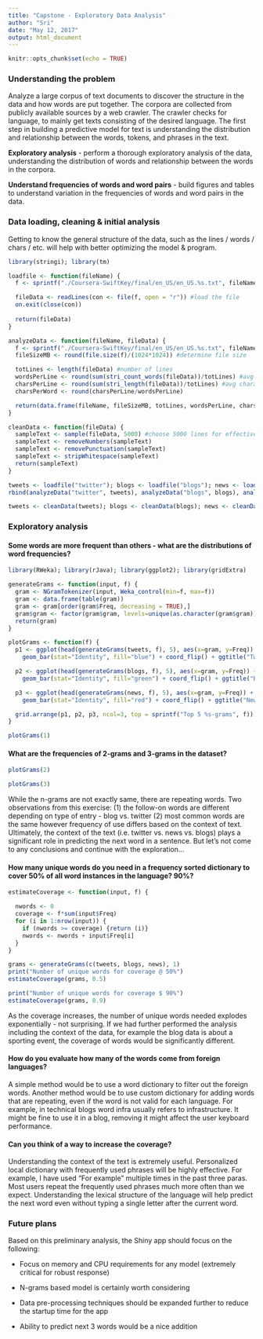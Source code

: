 ---
title: "Capstone - Exploratory Data Analysis"
author: "Sri"
date: "May 12, 2017"
output: html_document
---

```{r setup, include=FALSE}
knitr::opts_chunk$set(echo = TRUE)
```

### Understanding the problem

Analyze a large corpus of text documents to discover the structure in the data and how words are put together. 
The corpora are collected from publicly available sources by a web crawler. The crawler checks for language, to mainly get texts consisting of the desired language. The first step in building a predictive model for text is understanding the distribution and relationship between the words, tokens, and phrases in the text.

<b>Exploratory analysis</b> - perform a thorough exploratory analysis of the data, understanding the distribution of words and relationship between the words in the corpora.

<b>Understand frequencies of words and word pairs</b> - build figures and tables to understand variation in the frequencies of words and word pairs in the data.

### Data loading, cleaning & initial analysis

Getting to know the general structure of the data, such as the lines / words / chars / etc. will help with better optimizing the model & program.

```{r, echo=FALSE, warning=FALSE}

library(stringi); library(tm)

loadfile <- function(fileName) {
  f <- sprintf("./Coursera-SwiftKey/final/en_US/en_US.%s.txt", fileName)

  fileData <- readLines(con <- file(f, open = "r")) #load the file
  on.exit(close(con))
  
  return(fileData)
}

analyzeData <- function(fileName, fileData) {
  f <- sprintf("./Coursera-SwiftKey/final/en_US/en_US.%s.txt", fileName)
  fileSizeMB <- round(file.size(f)/(1024*1024)) #determine file size

  totLines <- length(fileData) #number of lines
  wordsPerLine <- round(sum(stri_count_words(fileData))/totLines) #avg words per line
  charsPerLine <- round(sum(stri_length(fileData))/totLines) #avg characters per line
  charsPerWord <- round(charsPerLine/wordsPerLine)

  return(data.frame(fileName, fileSizeMB, totLines, wordsPerLine, charsPerLine, charsPerWord))
}

cleanData <- function(fileData) {
  sampleText <- sample(fileData, 5000) #choose 5000 lines for effective memory usage
  sampleText <- removeNumbers(sampleText)
  sampleText <- removePunctuation(sampleText)
  sampleText <- stripWhitespace(sampleText)
  return(sampleText)
}

tweets <- loadfile("twitter"); blogs <- loadfile("blogs"); news <- loadfile("news")
rbind(analyzeData("twitter", tweets), analyzeData("blogs", blogs), analyzeData("news", news))

tweets <- cleanData(tweets); blogs <- cleanData(blogs); news <- cleanData(news)
```

### Exploratory analysis

#### Some words are more frequent than others - what are the distributions of word frequencies?
```{r, echo=FALSE, warning=FALSE}

library(RWeka); library(rJava); library(ggplot2); library(gridExtra)

generateGrams <- function(input, f) {
  gram <- NGramTokenizer(input, Weka_control(min=f, max=f))
  gram <- data.frame(table(gram))
  gram <- gram[order(gram$Freq, decreasing = TRUE),]
  gram$gram <- factor(gram$gram, levels=unique(as.character(gram$gram)))
  return(gram)
}

plotGrams <- function(f) {
  p1 <- ggplot(head(generateGrams(tweets, f), 5), aes(x=gram, y=Freq)) + 
    geom_bar(stat="Identity", fill="blue") + coord_flip() + ggtitle("Twitter")

  p2 <- ggplot(head(generateGrams(blogs, f), 5), aes(x=gram, y=Freq)) + 
    geom_bar(stat="Identity", fill="green") + coord_flip() + ggtitle("Blogs")

  p3 <- ggplot(head(generateGrams(news, f), 5), aes(x=gram, y=Freq)) + 
    geom_bar(stat="Identity", fill="red") + coord_flip() + ggtitle("News")

  grid.arrange(p1, p2, p3, ncol=3, top = sprintf("Top 5 %s-grams", f))
}

plotGrams(1)
```


#### What are the frequencies of 2-grams and 3-grams in the dataset?
```{r, echo=FALSE, warning=FALSE}

plotGrams(2)

plotGrams(3)
```

While the n-grams are not exactly same, there are repeating words. Two observations from this exercise: (1) the follow-on words are different depending on type of entry - blog vs. twitter (2) most common words are the same however frequency of use differs based on the context of text. Ultimately, the context of the text (i.e. twitter vs. news vs. blogs) plays a significant role in predicting the next word in a sentence. But let's not come to any conclusions and continue with the exploration...

#### How many unique words do you need in a frequency sorted dictionary to cover 50% of all word instances in the language? 90%?
```{r, echo=FALSE, warning=FALSE}

estimateCoverage <- function(input, f) {

  nwords <- 0
  coverage <- f*sum(input$Freq)
  for (i in 1:nrow(input)) {
    if (nwords >= coverage) {return (i)}
    nwords <- nwords + input$Freq[i]
  }
}

grams <- generateGrams(c(tweets, blogs, news), 1)
print("Number of unique words for coverage @ 50%")
estimateCoverage(grams, 0.5)

print("Number of unique words for coverage $ 90%")
estimateCoverage(grams, 0.9)
```

As the coverage increases, the number of unique words needed explodes exponentially - not surprising. If we had further performed the analysis including the context of the data, for example the blog data is about a sporting event, the coverage of words would be significantly different.

#### How do you evaluate how many of the words come from foreign languages?

A simple method would be to use a word dictionary to filter out the foreign words. Another method would be to use custom dictionary for adding words that are repeating, even if the word is not valid for each language. For example, in technical blogs word infra usually refers to infrastructure. It might be fine to use it in a blog, removing it might affect the user keyboard performance.


#### Can you think of a way to increase the coverage?

Understanding the context of the text is extremely useful. Personalized local dictionary with frequently used phrases will be highly effective. For example, I have used "For example" multiple times in the past three paras. Most users repeat the frequently used phrases much more often than we expect. Understanding the lexical structure of the language will help predict the next word even without typing a single letter after the current word.

### Future plans

Based on this preliminary analysis, the Shiny app should focus on the following:

- Focus on memory and CPU requirements for any model (extremely critical for robust response)

- N-grams based model is certainly worth considering

- Data pre-processing techniques should be expanded further to reduce the startup time for the app

- Ability to predict next 3 words would be a nice addition
